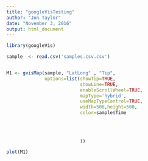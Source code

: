 ```yaml
---
title: "googleVisTesting"
author: "Jon Taylor"
date: "November 3, 2016"
output: html_document
---
```


```R

library(googleVis)

sample  <- read.csv('samples.csv.csv')


M1 <- gvisMap(sample, "LatLong" , "Tip",
              options=list(showTip=TRUE, 
                           showLine=TRUE, 
                           enableScrollWheel=TRUE,
                           mapType='hybrid', 
                           useMapTypeControl=TRUE,
                           width=500,height=500,
                           color=sample$Time
                           
                           
                           
                           
                           ))

plot(M1) 

```